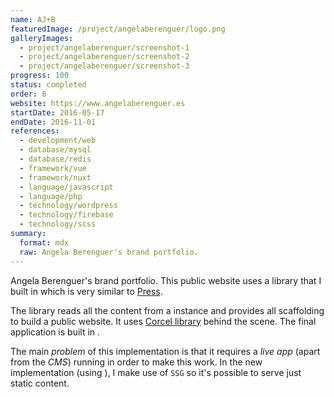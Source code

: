 ```yaml
---
name: AJ+B
featuredImage: /project/angelaberenguer/logo.png
galleryImages:
  - project/angelaberenguer/screenshot-1
  - project/angelaberenguer/screenshot-2
  - project/angelaberenguer/screenshot-3
progress: 100
status: completed
order: 8
website: https://www.angelaberenguer.es
startDate: 2016-05-17
endDate: 2016-11-01
references:
  - development/web
  - database/mysql
  - database/redis
  - framework/vue
  - framework/nuxt
  - language/javascript
  - language/php
  - technology/wordpress
  - technology/firebase
  - technology/scss
summary:
  format: mdx
  raw: Angela Berenguer's brand portfolio.
---
```


Angela Berenguer's brand portfolio. This public website uses a library that I built in [](language/php) which is very similar to [Press](project/press).

The library reads all the content from a [](technology/wordpress) instance and provides all scaffolding to build a public website. It uses [Corcel library](https://github.com/corcel/corcel) behind the scene. The final application is built in [](framework/laravel).

The main _problem_ of this implementation is that it requires a _live app_ (apart from the _CMS_) running in order to make this work. In the new implementation (using [](project/press)), I make use of `SSG` so it's possible to serve just static content.
